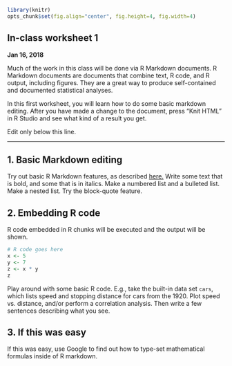 ```r
library(knitr)
opts_chunk$set(fig.align="center", fig.height=4, fig.width=4)
```
## In-class worksheet 1

**Jan 16, 2018**


Much of the work in this class will be done via R Markdown documents. R Markdown documents are documents that combine text, R code, and R output, including figures. They are a great way to produce self-contained and documented statistical analyses.

In this first worksheet, you will learn how to do some basic markdown editing. After you have made a change to the document, press "Knit HTML" in R Studio and see what kind of a result you get.

Edit only below this line.

---------------------------------------------
## 1. Basic Markdown editing
Try out basic R Markdown features, as described [here.](http://rmarkdown.rstudio.com/authoring_basics.html) Write some text that is bold, and some that is in italics. Make a numbered list and a bulleted list. Make a nested list. Try the block-quote feature.

## 2. Embedding R code

R code embedded in R chunks will be executed and the output will be shown.
```r
# R code goes here
x <- 5
y <- 7
z <- x * y
z
```

Play around with some basic R code. E.g., take the built-in data set `cars`, which lists speed and stopping distance for cars from the 1920. Plot speed vs. distance, and/or perform a correlation analysis. Then write a few sentences describing what you see.

## 3. If this was easy

If this was easy, use Google to find out how to type-set mathematical formulas inside of R markdown.




